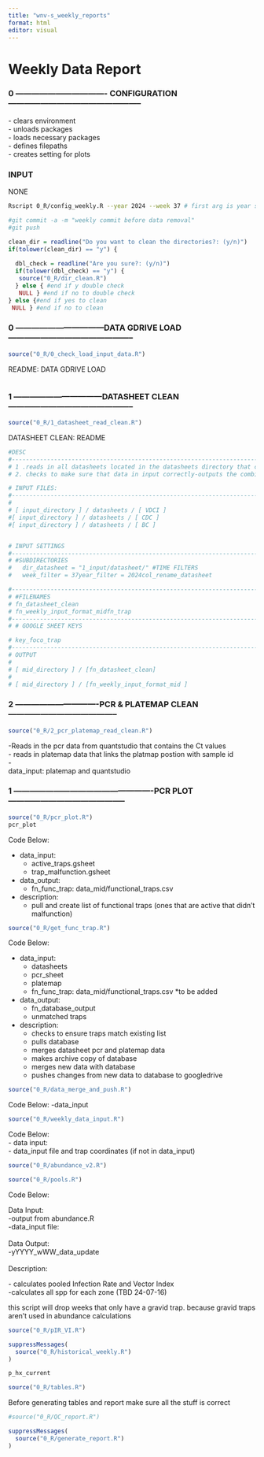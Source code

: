 ```yaml
---
title: "wnv-s_weekly_reports"
format: html
editor: visual
---
```


# Weekly Data Report

###  0 ---------------------------------- CONFIGURATION -------------------------------------------------- 

\- clears environment\
- unloads packages\
- loads necessary packages\
- defines filepaths\
- creates setting for plots

### INPUT

NONE

```bash
Rscript 0_R/config_weekly.R --year 2024 --week 37 # first arg is year second is week

```

```bash
#git commit -a -m "weekly commit before data removal"
#git push

```

```r
clean_dir = readline("Do you want to clean the directories?: (y/n)")
if(tolower(clean_dir) == "y") {
  
  dbl_check = readline("Are you sure?: (y/n)")
  if(tolower(dbl_check) == "y") {
   source("0_R/dir_clean.R")
  } else { #end if y double check
   NULL } #end if no to double check
} else {#end if yes to clean
 NULL } #end if no to clean
```

###  0 ---------------------------------DATA GDRIVE LOAD ----------------------------------------------- 

```r
source("0_R/0_check_load_input_data.R")
```

README: DATA GDRIVE LOAD

```r

```

###  1 ---------------------------------DATASHEET CLEAN ----------------------------------------------- 

```r
source("0_R/1_datasheet_read_clean.R")
```

DATASHEET CLEAN: README

```r
#DESC
#-----------------------------------------------------------------------------------------
# 1 .reads in all datasheets located in the datasheets directory that contain the mosquito pool data from VDCI, CDC, BC
# 2. checks to make sure that data in input correctly-outputs the combined file [fn_datasheet_clean]

# INPUT FILES:
#-----------------------------------------------------------------------------------------
# 
# [ input_directory ] / datasheets / [ VDCI ]
#[ input_directory ] / datasheets / [ CDC ]
#[ input_directory ] / datasheets / [ BC ]


# INPUT SETTINGS
#-----------------------------------------------------------------------------------------
# #SUBDIRECTORIES
#   dir_datasheet = "1_input/datasheet/" #TIME FILTERS
#   week_filter = 37year_filter = 2024col_rename_datasheet

#-----------------------------------------------------------------------------------------
# #FILENAMES
# fn_datasheet_clean
# fn_weekly_input_format_midfn_trap
#-----------------------------------------------------------------------------------------
# # GOOGLE SHEET KEYS

# key_foco_trap
#-----------------------------------------------------------------------------------------
# OUTPUT
# 
# [ mid_directory ] / [fn_datasheet_clean]
# 
# [ mid_directory ] / [fn_weekly_input_format_mid ]
```

###  2 -------------------------------PCR & PLATEMAP CLEAN ----------------------------------------- 

```r
source("0_R/2_pcr_platemap_read_clean.R")
```

-Reads in the pcr data from quantstudio that contains the Ct values\
- reads in platemap data that links the platmap postion with sample id\
-\
data_input: platemap and quantstudio

###  1 ----------------------------------------------------PCR PLOT -------------------------------------------- 

```r
source("0_R/pcr_plot.R")
pcr_plot
```

Code Below:

-   data_input:
    -   active_traps.gsheet
    -   trap_malfunction.gsheet
-   data_output:
    -   fn_func_trap: data_mid/functional_traps.csv
-   description:
    -   pull and create list of functional traps (ones that are active that didn't malfunction)

```r
source("0_R/get_func_trap.R")
```

Code Below:

-   data_input:
    -   datasheets
    -   pcr_sheet
    -   platemap
    -   fn_func_trap: data_mid/functional_traps.csv \*to be added
-   data_output:
    -   fn_database_output
    -   unmatched traps
-   description:
    -   checks to ensure traps match existing list
    -   pulls database
    -   merges datasheet pcr and platemap data
    -   makes archive copy of database
    -   merges new data with database
    -   pushes changes from new data to database to googledrive

```r
source("0_R/data_merge_and_push.R")
```

Code Below: -data_input

```r
source("0_R/weekly_data_input.R")
```

Code Below:\
- data input:\
- data_input file and trap coordinates (if not in data_input)

```r
source("0_R/abundance_v2.R")
```

```r
source("0_R/pools.R")
```

Code Below:

Data Input:\
-output from abundance.R\
-data_input file:\
\
Data Output:\
-yYYYY_wWW_data_update\
\
Description:

\- calculates pooled Infection Rate and Vector Index\
-calculates all spp for each zone (TBD 24-07-16)

this script will drop weeks that only have a gravid trap. because gravid traps aren't used in abundance calculations

```r
source("0_R/pIR_VI.R")
```

```r
suppressMessages(
  source("0_R/historical_weekly.R")
)

p_hx_current
```

```r
source("0_R/tables.R")
```

Before generating tables and report make sure all the stuff is correct\

```r
#source("0_R/QC_report.R")
```

```r
suppressMessages(
  source("0_R/generate_report.R")
)
```
